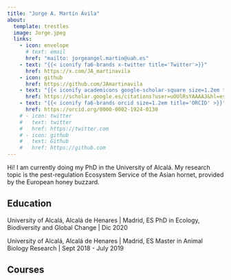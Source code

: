 ```yaml
---
title: "Jorge A. Martín Ávila"
about:
  template: trestles
  image: Jorge.jpeg
  links:
    - icon: envelope
      # text: email
      href: "mailto: jorgeangel.martin@uah.es"
    - text: "{{< iconify fa6-brands x-twitter title='Twitter'>}}"
      href: https://x.com/JA_martinavila
    - icon: github
      href: https://github.com/JAmartinavila
    - text: "{{< iconify academicons google-scholar-square size=1.2em title='Scholar'>}}"
      href: https://scholar.google.es/citations?user=uOUlRsYAAAAJ&hl=es
    - text: "{{< iconify fa6-brands orcid size=1.2em title='ORCID' >}}"
      href: https://orcid.org/0000-0002-1924-0130
    # - icon: twitter
    #   text: twitter
    #   href: https://twitter.com
    # - icon: github
    #   text: Github
    #   href: https://github.com
---
```


Hi! I am currently doing my PhD in the University of Alcalá. My research topic is the pest-regulation Ecosystem Service of the Asian hornet, provided by the European honey buzzard.

## Education

University of Alcalá, Alcalá de Henares \| Madrid, ES PhD in Ecology, Biodiversity and Global Change \| Dic 2020

University of Alcalá, Alcalá de Henares \| Madrid, ES Master in Animal Biology Research \| Sept 2018 - July 2019

## Courses
